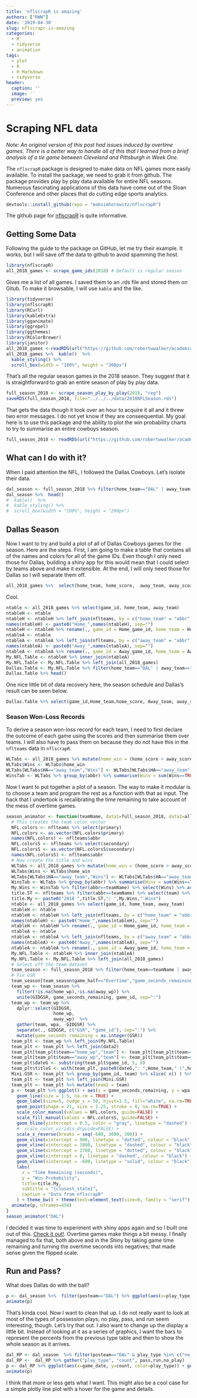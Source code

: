 ---
title: 'nflscrapR is amazing'
authors: ["RWW"]
date: '2019-04-30'
slug: nflscrapr-is-amazing
categories:
  - R
  - tidyverse
  - animation
tags:
  - plot
  - R
  - R Markdown
  - tidyverse
header:
  caption: ''
  image: ''
  preview: yes
---

# Scraping NFL data

*Note: An original version of this post had issues induced by overtime games.  There is a better way to handle all of this that I learned from a brief analysis of a tie game between Cleveland and Pittsburgh in Week One.*

The `nflscrapR` package is designed to make data on NFL games more easily available.  To install the package, we need to grab it from github.  The package provides play by play data available for entire NFL seasons.  Numerous fascinating applications of this data have come out of the Sloan Conference and other places that do cutting edge sports analytics.

```{r cars, eval=FALSE, echo=TRUE}
devtools::install_github(repo = "maksimhorowitz/nflscrapR")
```

The github page for [nflscrapR](https://github.com/maksimhorowitz/nflscrapR) is quite informative.

## Getting Some Data

Following the guide to the package on GitHub, let me try their example.  It works, but I will save off the data to github to avoid spamming the host.

```{r NFLdata, eval=FALSE, message=FALSE, warning=FALSE}
library(nflscrapR)
all_2018_games <- scrape_game_ids(2018) # Default is regular season
```

Gives me a list of all games.  I saved them to an .rds file and stored them on Gitub.  To make it browsable, I will use `kable` and the like.

```{r, warning=FALSE, message=FALSE}
library(tidyverse)
library(nflscrapR)
library(RCurl)
library(kableExtra)
library(gganimate)
library(ggrepel)
library(ggthemes)
library(RColorBrewer)
library(janitor)
all_2018_games <-readRDS(url("https://github.com/robertwwalker/academic-mymod/raw/master/data/NFLGames2018.rds"))
all_2018_games %>%  kable()  %>%
  kable_styling() %>%
  scroll_box(width = "100%", height = "300px")
```

That's all the regular season games in the 2018 season.  They suggest that it is straightforward to grab an entire season of play by play data.

```{r, echo=TRUE, eval=FALSE}
full_season_2018 <- scrape_season_play_by_play(2018, "reg")
saveRDS(full_season_2018, file="../../../data/2018NFLSeason.rds")
```

That gets the data though it took over an hour to acquire it all and it threw two error messages.  I do not yet know if they are conseequential.  My goal here is to use this package and the ability to plot the win probability charts to try to summarise an entire cowboys season.

```{r}
full_season_2018 <- readRDS(url("https://github.com/robertwwalker/academic-mymod/raw/master/data/2018NFLSeason.rds")) 
```

## What can I do with it?

When I paid attention the NFL, I followed the Dallas Cowboys.  Let's isolate their data.

```{r}
dal_season <- full_season_2018 %>% filter(home_team=="DAL" | away_team=="DAL")
dal_season %>%  head()
#  kable()  %>%
#  kable_styling() %>%
#  scroll_box(width = "100%", height = "200px")
```

## Dallas Season

Now I want to try and build a plot of all of Dallas Cowboys games for the season.  Here are the steps.  First, I am going to make a table that contains all of the names and colors for all of the game IDs.  Even though I only need those for Dallas, building a shiny app for this would mean that I could select by teams above and make it extensible.  At the end, I will only need those for Dallas so I will separate them off.

```{r}
all_2018_games %>%  select(home_team, home_score,  away_team, away_score) %>% head()
```

Cool.

```{r}
ntable <- all_2018_games %>% select(game_id, home_team, away_team)
ntableH <- ntable
ntableH <- ntableH %>% left_join(nflteams, by = c("home_team" = "abbr"))
names(ntableH) <- paste0("Home_",names(ntableH), sep="")
ntableH <- ntableH %>% rename(., game_id = Home_game_id, home_team = Home_home_team, away_team = Home_away_team)
ntableA <- ntable
ntableA <- ntableA %>% left_join(nflteams, by = c("away_team" = "abbr"))
names(ntableA) <- paste0("Away_",names(ntableA), sep="")
ntableA <- ntableA %>% rename(., game_id = Away_game_id, home_team = Away_home_team, away_team = Away_away_team)
My.NFL.Table <- ntableH %>% inner_join(ntableA)
My.NFL.Table <- My.NFL.Table %>% left_join(all_2018_games)
Dallas.Table <- My.NFL.Table %>% filter(home_team=="DAL" | away_team=="DAL")
Dallas.Table %>% head()
```

One nice little bit of data recovery here, the season schedule and Dallas's result can be seen below.

```{r}
Dallas.Table %>% select(game_id,Home_team,home_score, Away_team, away_score)
```

### Season Won-Loss Records

To derive a season won-loss record for each team, I need to first declare the outcome of each game using the scores and then summarise them over teams.  I will also have to pass them on because they do not have this in the `nflteams` data in `nflscrapR`.

```{r}
WLTabs <- all_2018_games %>% mutate(home_win = (home_score > away_score), away_win = (away_score > home_score)) %>% select(game_id, home_team, away_team, home_win, away_win) %>% gather("home_team", "away_team", key="HA", value="abbr")
WLTabs$Wins <- WLTabs$home_win
WLTabs[WLTabs$HA=="away_team","Wins"] <- WLTabs[WLTabs$HA=="away_team","away_win"]
WinsTab <- WLTabs %>% group_by(abbr) %>% summarise(Wins = sum(Wins==TRUE))
```


Now I want to put together a plot of a season.  The way to make it modular is to choose a team and program the rest as a function with that as input.  The hack that I undertook is recalibrating the time remaining to take account of the mess of overtime games.

```{r, warning=FALSE, message=FALSE}
season_animator <- function(teamName, data1=full_season_2018, data2=all_2018_games, nflteams = nflscrapR::nflteams) {
  # This creates the team color vector
  NFL.colors <- nflteams %>% select(primary)
  NFL.colors <- as.vector(NFL.colors$primary)
  names(NFL.colors) <- nflteams$abbr
  NFL.colorsS <- nflteams %>% select(secondary)
  NFL.colorsS <- as.vector(NFL.colorsS$secondary)
  names(NFL.colorsS) <- nflteams$abbr
  # Now create the title and wins
  WLTabs <- all_2018_games %>% mutate(home_win = (home_score > away_score), away_win = (away_score > home_score)) %>% select(game_id, home_team, away_team, home_win, away_win) %>% gather("home_team", "away_team", key="HA", value="abbr")
  WLTabs$Wins <- WLTabs$home_win
  WLTabs[WLTabs$HA=="away_team","Wins"] <- WLTabs[WLTabs$HA=="away_team","away_win"]
  WinsTab <- WLTabs %>% group_by(abbr) %>% summarise(Wins = sum(Wins==TRUE))
  My.Wins <- WinsTab %>% filter(abbr==teamName) %>% select(Wins) %>% as.integer()
  title.ST <- nflteams %>% filter(abbr==teamName) %>% select(team) %>% as.character()
  title.My <- paste0("2018 ",title.ST,": ",My.Wins," Wins")
  ntable <- all_2018_games %>% select(game_id, home_team, away_team)
  ntableH <- ntable
  ntableH <- ntableH %>% left_join(nflteams, by = c("home_team" = "abbr"))
  names(ntableH) <- paste0("Home_",names(ntableH), sep="")
  ntableH <- ntableH %>% rename(., game_id = Home_game_id, home_team = Home_home_team, away_team = Home_away_team)
  ntableA <- ntable
  ntableA <- ntableA %>% left_join(nflteams, by = c("away_team" = "abbr"))
  names(ntableA) <- paste0("Away_",names(ntableA), sep="")
  ntableA <- ntableA %>% rename(., game_id = Away_game_id, home_team = Away_home_team, away_team = Away_away_team)
  My.NFL.Table <- ntableH %>% inner_join(ntableA)
  My.NFL.Table <- My.NFL.Table %>% left_join(all_2018_games)
  # Select off the team dataset
  team_season <- full_season_2018 %>% filter(home_team==teamName | away_team==teamName)
  # Fix GSR
  team_season[team_season$game_half=="Overtime","game_seconds_remaining"] <- -1*(600 - team_season[team_season$game_half=="Overtime","game_seconds_remaining"])
  team_wp <- team_season %>% 
    filter(!is.na(home_wp),!is.na(away_wp)) %>% 
    unite(GIDGSR, game_seconds_remaining, game_id, sep=":")
  team_wp <- team_wp %>% 
    dplyr::select(GIDGSR,
                  home_wp,
                  away_wp)  %>%
    gather(team, wpa, -GIDGSR) %>% 
    separate(., GIDGSR, c("GSR", "game_id"), sep=":") %>% 
    mutate(game_seconds_remaining = as.integer(GSR))
  team_plt <- team_wp %>% left_join(My.NFL.Table)
  team_plt <- team_plt %>% left_join(data2)
  team_plt[team_plt$team=="home_wp","team"] <- team_plt[team_plt$team=="home_wp","home_team"]
  team_plt[team_plt$team=="away_wp","team"] <- team_plt[team_plt$team=="away_wp","away_team"]
  team_plt$dateG <- substring(team_plt$game_id, 5, 8)
  team_plt$titleS <- with(team_plt, paste0(dateG,": ",Home_team," (",home_score,") v. ", Away_team ," (",away_score,")"))
  Mini.GSR <- team_plt %>% group_by(game_id, team) %>% slice( n() ) %>% ungroup() %>% mutate(labs1 = team) %>%  select(game_id, team, game_seconds_remaining, labs1)
  team_plt <- team_plt %>% left_join(Mini.GSR)
  team_plt <- team_plt %>% mutate(team2 = team)
  p <- team_plt %>% ggplot() + aes(x = game_seconds_remaining, y = wpa, color = team, fill = team2, label = labs1) +
    geom_line(size = 1.5, na.rm = TRUE) +
    geom_label(size=5, nudge_x = 50, hjust=1.5, fill="white", na.rm=TRUE) +
    geom_point(shape = 21, size = 1.25, stroke = 0, na.rm=TRUE) +
    scale_color_manual(values = NFL.colors, guide=FALSE) +
    scale_fill_manual(values = NFL.colorsS, guide=FALSE) +
    geom_hline(yintercept = 0.5, color = "gray", linetype = "dashed") +
    #  scale_color_viridis_d(guide=FALSE) +
    scale_x_reverse(breaks = seq(-600, 3600, 300)) + 
    geom_vline(xintercept = 900, linetype = "dotted", colour = "black") + 
    geom_vline(xintercept = 1800, linetype = "dashed", colour = "black") + 
    geom_vline(xintercept = 2700, linetype = "dotted", colour = "black") + 
    geom_vline(xintercept = 0, linetype = "dashed", colour = "black") + 
    geom_vline(xintercept = -600, linetype = "solid", colour = "black") + 
    labs(
      x = "Time Remaining (seconds)",
      y = "Win Probability",
      title=title.My,
      subtitle = "{closest_state}",
      caption = "Data from nflscrapR"
    ) + theme_bw() + theme(text=element_text(size=9, family = "serif"), panel.background = element_rect(fill = "#d1e0e0")) + transition_states(titleS, transition_length=8, state_length = 15)
  animate(p, nframes=450)
}
season_animator("DAL")
```


I decided it was time to experiment with shiny apps again and so I built one out of this.  [Check it out!](https://rwalkerwu.shinyapps.io/NFL-Scrapr/).  Overtime games make things a bit messy.  I finally managed to fix that, both above and in the Shiny by taking game time remaining and turning the overtime seconds into negatives; that made sense given the flipped scale.

## Run and Pass?

What does Dallas do with the ball?

```{r}
p <- dal_season %>%  filter(posteam=="DAL") %>% ggplot(aes(x=play_type, fill=play_type)) + geom_bar() + scale_fill_viridis_d(guide=FALSE) + transition_states(game_id) + labs(title = "{closest_state}", x="Type of Play") + theme_economist_white()
animate(p)
```

That's kinda cool.  Now I want to clean that up.  I do not really want to look at most of the types of possession plays; no play, pass, and run seem interesting, though.  Let's try that out.  I also want to change up the display a little bit.  Instead of looking at it as a series of graphics, I want the bars to represent the percents from the previous type table and then to show the whole season as it arrives.

```{r}
dal_RP <- dal_season  %>% filter(posteam=="DAL" & play_type %in% c("no_play","run","pass")) %>% tabyl(game_date, play_type)
dal_RP <-  dal_RP %>% gather("play_type", "count", pass,run,no_play)
p <- dal_RP %>% ggplot(aes(x=game_date, y=count, color=play_type)) + geom_line() + scale_color_viridis_d() +  labs(title = "{frame_along}", y="Number of Plays", color="Play Type", x="Game Date") + theme_economist_white() + geom_point(aes(group=seq_along(game_date), size=1.5, alpha=0.5)) + guides(size=FALSE, alpha=FALSE) + transition_reveal(game_date) 
animate(p)
```

I think that more or less gets what I want.  This might also be a cool case for a simple plotly line plot with a hover for the game and details.
